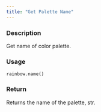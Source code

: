 ```yaml
---
title: "Get Palette Name"
---
```


### Description

Get name of color palette.

### Usage

<pre><code class='language-python'>rainbow.name()</code></pre>

### Return

Returns the name of the palette, str.
